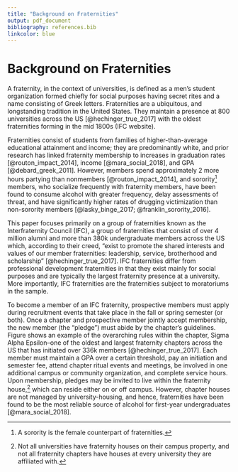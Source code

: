 ```yaml
---
title: "Background on Fraternities"
output: pdf_document
bibliography: references.bib
linkcolor: blue
---
```


# Background on Fraternities

A fraternity, in the context of universities, is defined as a men's student organization formed chiefly for social purposes having secret rites and a name consisting of Greek letters. Fraternities are a ubiquitous, and longstanding tradition in the United States. They maintain a presence at 800 universities across the US [@hechinger_true_2017] with the oldest fraternities forming in the mid 1800s (IFC website). 

Fraternities consist of students from families of higher-than-average educational attainment and income; they are predominantly white, and prior research has linked fraternity membership to increases in graduation rates [@routon_impact_2014], income [@mara_social_2018], and GPA [@debard_greek_2011]. However, members spend approximately 2 more hours partying than nonmembers [@routon_impact_2014], and sorority^[A sorority is the female counterpart of fraternities.] members, who socialize frequently with fraternity members, have been found to consume alcohol with greater frequency, delay assessments of threat, and have significantly higher rates of drugging victimization than non-sorority members [@lasky_binge_2017; @franklin_sorority_2016]. 

This paper focuses primarily on a group of fraternities known as the Interfraternity Council (IFC), a group of fraternities that consist of over 4 million alumni and more than 380k undergraduate members across the US which, according to their creed, "exist to promote the shared interests and values of our member fraternities: leadership, service, brotherhood and scholarship" [@hechinger_true_2017]. IFC fraternities differ from professional development fraternities in that they exist mainly for social purposes and are typically the largest fraternity presence at a university. More importantly, IFC fraternities are the fraternities subject to moratoriums in the sample.

To become a member of an IFC fraternity, prospective members must apply during recruitment events that take place in the fall or spring semester (or both). Once a chapter and prospective member jointly accept membership, the new member (the "pledge") must abide by the chapter’s guidelines. Figure \ref{fig:sigmaalpha} shows an example of the overarching rules within the chapter, Sigma Alpha Epsilon–one of the oldest and largest fraternity chapters across the US that has initiated over 336k members [@hechinger_true_2017]. Each member must maintain a GPA over a certain threshold, pay an initiation and semester fee, attend chapter ritual events and meetings, be involved in one additional campus or community organization, and complete service hours. Upon membership, pledges may be invited to live within the fraternity house,^[Not all universities have fraternity houses on their campus property, and not all fraternity chapters have houses at every university they are affiliated with.] which can reside either on or off campus. However, chapter houses are not managed by university-housing, and hence, fraternities have been found to be the most reliable source of alcohol for first-year undergraduates [@mara_social_2018]. 




